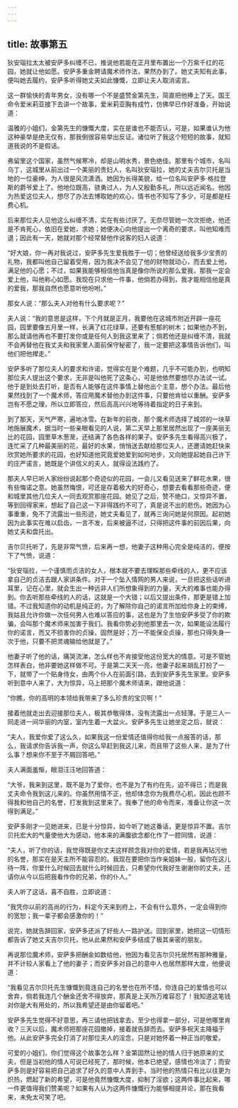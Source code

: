 ```yaml
---
---
---
```

title: 故事第五
---

狄安瑙拉太太被安萨多纠缠不已，推说他若能在正月里布置出一个万紫千红的花园，她就让他如愿。安萨多重金聘请魔术师作法，果然办到了。她丈夫知有此事，便叫她去履约，安萨多听得她丈夫如此慷慨，立即让夫人取消诺言。



这一群愉快的青年男女，没有哪一个不是盛赞金第先生，简直把他捧上了天。国王命令爱米莉亚接下去讲一个故事，爱米莉亚胸有成竹，仿佛早已作好准备，开始说道：

温雅的小姐们，金第先生的慷慨大度，实在是谁也不能否认，可是，如果谁认为他这种豪举是绝无仅有，那我倒很容易举出反证。诸位听了我这个短短的故事，就知道我说的不是假话。

弗留里这个国家，虽然气候寒冷，却是山明水秀，景色绝佳。那里有个城市，名叫乌丁，这城里从前出过一个美丽的贵妇人，名叫狄安瑙拉，她的丈夫吉尔贝托是当地的一位豪绅，为人很是风流潇洒。她因为长得美貌，给一位名叫安萨多·格拉登斯的爵爷爱上了。他地位既高，骁勇过人，为人又殷勤多礼，所以远近闻名。他因为热爱这位夫人，想尽了办法去博取她的欢心，情书也不知写了多少，可是都是枉费心机。

后来那位夫人见他这么纠缠不清，实在有些讨厌了。无奈尽管她一次次拒绝，他还是不肯死心，依旧在爱她，求她；她便决心向他提出一个离奇的要求，叫他知难而退；因此有一天，她就对那个经常替他作说客的妇人说道：

“好大娘，你一再对我说过，安萨多先生爱我胜于一切；他曾经送给我多少宝贵的礼物，我都叫他自己留着受用，因为我决不会见了他的财物就动心，而去爱上他，满足他的心愿；不过，如果我能够相信他当真是像你所说的那么爱我，那我一定会爱上他，叫他称心如愿。我现在只求他一件事，他倘若办得到，我才能相信他是真的爱我，那我自然也愿意听他吩咐。”

那女人说：“那么夫人对他有什么要求呢？”

夫人说：“我的意思是这样，下个月就是正月，我要他在这城市附近开辟一座花园，园里要像五月里一样，长满了红花绿草，还要有葱郁的树木；如果他办不到，那么就请他再也不要打发你或是任何人到我这里来了；倘若他还是纠缠不清，我就不会再替他在我丈夫和我家里人面前保守秘密了，我一定要把这事情告诉他们，叫他们把他撵走。”

安萨多听了那位夫人的要求和许诺，觉得实在是个难题，几乎不可能办到，也明知那位夫人提出这个要求，无非是叫他死了这条心，可是他依然要想尽办法试一试。他于是到处去打听，是否有人能够在这件事情上替他出个主意，想个办法。最后他果然找到了一个魔术师，答应用魔术替他办到这件事，只要他肯给以重酬。安萨多岂有不愿之理，所以立即答应，然后高高兴兴地等待着指定的日子来到。

到了那天，天气严寒，遍地冰雪。在新年的前夜，那个魔术师选择了城郊的一块草地施展魔术，据当时一些亲眼看见的人说，第二天早上那里居然出现了一座美丽无比的花园，园里草木葱茏，还结满了各色各样的果子。安萨多先生看得高兴极了，连忙采了几种最美丽的花，最好的水果，悄悄送去献给那位夫人，还邀请她赶快来欣赏她所要求的花园，也好知道他究竟爱她爱到如何地步，又向她提起她自己许下的庄严诺言，她既是个讲信义的夫人，就得设法践约了。

那夫人早已听人家纷纷说起那个奇迹似的花园，一会儿又看见送来了鲜花水果，很有些悔诺之意。她虽然悔恨，可还是存着极大的好奇心，想要去看看那些奇迹，便和城里其他几位夫人一同去观赏那座花园。她见了之后，赞不绝口，又惊异不置，等到回得家来，想起了自己这一下非得践约不可了，真是说不出的悲伤。她因为心事重重，免不了流露出一些形迹，她丈夫看见了，就再三询问她是何原因。起初她因为此事实在难以启齿，一言不发，后来被逼不过，只得把这件事的前因后果，向她丈夫和盘托出。

吉尔贝托听了，先是非常气愤，后来再一想，他妻子这种用心完全是纯洁的，便按下了气愤，说道：

“狄安瑙拉，一个谨慎而贞洁的女人，根本就不要去理睬那些牵线的人，更不应该拿自己的贞洁去跟人家讲条件。对于一个坠入情网的男人来说，一旦把这些话听进耳里，记在心里，就会生出一种远非人们所想象得到的力量，天大的难事也能办得到。你去听那些牵线的人的话，这就是一个大错；以后又提出条件，那更是错上加错。不过我知道你的动机是纯正的，为了解除你自己的诺言所加给你身上的束缚，我姑且允许你做一次任何男人也难以答应的事，这也是为了生怕安萨多受了你的欺骗，会叫那个魔术师来加害于我们。我看你势必到他那里去一次，如果能设法履行你的诺言，而又不损害你的贞操，固然是好；万一不能保全贞操，那也只得失身一次于他，只要不把灵魂输给他就是了。”

他妻子听了他的话，痛哭流涕，怎么样也不肯接受他这份宽大的情意。可是不管她怎样表白，他非要她这样做不可。于是第二天天一亮，他妻子起来胡乱打扮了一下，就带了一个贴身侍女，由两个仆人在前面引路，去到安萨多先生家里。安萨多听到意中人来了，大为惊异，马上把那个魔术师请来，跟他说道：

“你瞧，你的高明的本领给我带来了多么珍贵的宝贝啊！”

接着他就走出去迎接那位夫人，极其恭敬得体，没有流露出一点轻薄。于是三人一同走进一间华丽的内室，室内生着一大盆火。安萨多先生让她坐定之后，就说：

“夫人，我爱你爱了这么久，如果我这一份爱情还值得你给我一点报答的话，那么，我请求你告诉我一声，你这么早赶到我这儿来，而且带了这些人来，是为了什么事？想来你不至于不屑回答吧。”

夫人满面羞惭，眼泪汪汪地回答道：

“大爷，我来到这里，既不是为了爱你，也不是为了有约在先，迫不得已；而是我丈夫命令我到这儿来的。你虽然用情不正，他却体念你为我费尽心机，因此也顾不得我和他自己的名誉，打发我到这里来了。我奉了他的命令而来，准备让你这一次得到满足。”

安萨多刚才一见她进来，已是十分惊异，如今听了她这番话，更是惊异不置。吉尔贝托宏大的气量使他大为感动，他本来的满腹欲念都化作了一腔同情，说道：

“夫人，听了你的话，我觉得既是你丈夫这样顾念我对你的爱情，若是我再玷污他的名誉，那实在是天主所不能容忍的。我现在要把你当作亲姐妹一般，留你在这儿待一阵，你爱什么时候回去就什么时候回去，只希望你代我好生谢谢你的丈夫，还请你从今以后把我看作你的兄弟，你的仆人。”

夫人听了这话，喜不自胜，立即说道：

“我凭你以前的高尚的行为，料定今天来到府上，不会有什么意外，一定会得到你的宽恕；我一辈子都会感激你的！”

说完，她就告辞回家，安萨多还派了好些人一路护送。回到家里，她把这一切情形都告诉了她丈夫吉尔贝托，他从此果然和安萨多结成了极其亲密的朋友。

再说那位魔术师，安萨多把酬金如数给他，他因为看见吉尔贝托居然有那种雅量，并不计较人家看上了他的妻子；而安萨多对自己的意中人也居然那样大度，他便说道：

“我看见吉尔贝托先生慷慨到竟连自己的名誉也在所不惜，你连自己的爱情也可以舍弃，倘若我连几个酬金还舍不得放弃，那真是上天所万难容忍了！我知道这笔钱对你是大有用处的，所以我希望还是由你留着吧。”

安萨多先生觉得不好意思，再三请他把钱拿去，至少也得拿一部分，可是他哪里肯收？三天以后，魔术师把那座花园撤掉，接着就告辞而去。安萨多祝天主降福于他。从此安萨多完全打消了对那位夫人的淫念，只是对她怀着一种正当的敬爱。

可爱的小姐们，你们觉得这个故事怎么样？金第固然让他的情人归于她原来的丈夫，但是当初他的情人可说已经死了，那时候，他本已绝望，感情也冷淡了；而安萨多则是好容易把自己追求了好久的意中人弄到手，当时他的热情只有比以往更为炽热，燃起了新的希望，可是他竟然慷慨大度，抑制了淫欲；这两件事比起来，哪一件更值得我们赞美呢？如果有人认为这两件慷慨行为能够相提并论，那在我看来，未免太可笑了吧。